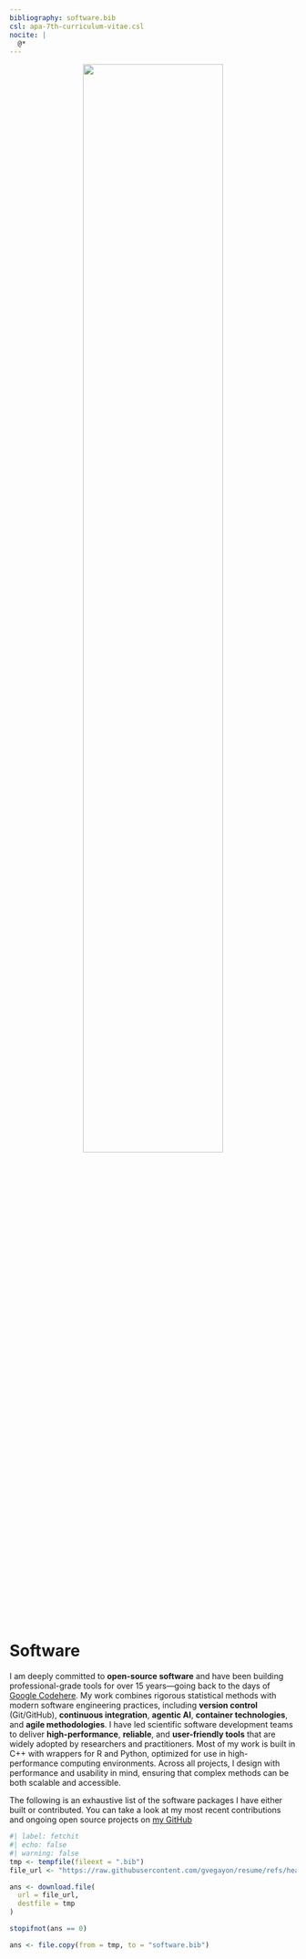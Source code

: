 ```yaml
---
bibliography: software.bib
csl: apa-7th-curriculum-vitae.csl
nocite: |
  @*
---
```


::: {style="text-align: center;"}
![](img/hexlogos.png){width="70%" fig-alt="A handful of hex logos for the software I am working on"}
:::

# Software

I am deeply committed to **open-source software** and have been building professional-grade tools for over 15 years—going back to the days of [Google Codehere](https://code.google.com/archive/p/rdspl/){target="_blank"}. My work combines rigorous statistical methods with modern software engineering practices, including **version control** (Git/GitHub), **continuous integration**, **agentic AI**, **container technologies**, and **agile methodologies**. I have led scientific software development teams to deliver **high-performance**, **reliable**, and **user-friendly tools** that are widely adopted by researchers and practitioners. Most of my work is built in C++ with wrappers for R and Python, optimized for use in high-performance computing environments. Across all projects, I design with performance and usability in mind, ensuring that complex methods can be both scalable and accessible.

The following is an exhaustive list of the software packages I have either built or contributed. You can take a look at my most recent contributions and ongoing open source projects on [my GitHub](https://github.com/gvegayon)

::: {#refs}
:::

```r
#| label: fetchit
#| echo: false
#| warning: false
tmp <- tempfile(fileext = ".bib")
file_url <- "https://raw.githubusercontent.com/gvegayon/resume/refs/heads/master/software.bib"

ans <- download.file(
  url = file_url,
  destfile = tmp
)

stopifnot(ans == 0)

ans <- file.copy(from = tmp, to = "software.bib")
```